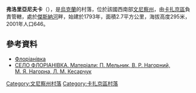 {{coord|49|37|26|N|28|47|51|E|scale:30000|display=title}}

'''弗洛里亞尼夫卡'''（{{lang-uk|Флоріанівка}}），是[[烏克蘭|烏克蘭]]的村落，位於該國西南部[[文尼察州|文尼察州]]，由[[卡扎京區|卡扎京區]]負責管轄，處於[[傑斯納河_(南布格河支流)|傑斯納河]]畔，始建於1793年，面積2.7平方公里，海拔高度295米，2001年人口646。

==參考資料==
*[http://w1.c1.rada.gov.ua/pls/z7502/A005?rdat1=19.11.2012&rf7571=2070 Флоріанівка]{{dead link|date=2018年2月 |bot=InternetArchiveBot |fix-attempted=yes }}
* [http://who-is-who.com.ua/bookmaket/Msuvinuhuna/50/281.html СЕЛО ФЛОРІАНІВКА. Матеріали: П. Мельник, В. Р. Нагорний, М. Я. Нагорна, Л. М. Кесарчук]{{dead link|date=2018年2月 |bot=InternetArchiveBot |fix-attempted=yes }}

[[Category:文尼察州村落|Category:文尼察州村落]]
[[Category:卡扎京區村落|Category:卡扎京區村落]]


{{Vinnytsia-geo-stub}}